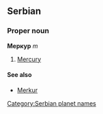 ==Serbian==
===Proper noun===
'''Меркур''' ''m''
#[[Mercury]]
====See also====
*[[Merkur]]
[[Category:Serbian planet names]]
